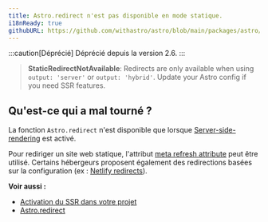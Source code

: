 ```yaml
---
title: Astro.redirect n'est pas disponible en mode statique.
i18nReady: true
githubURL: https://github.com/withastro/astro/blob/main/packages/astro/src/core/errors/errors-data.ts
---
```


:::caution[Déprécié]
Déprécié depuis la version 2.6.
:::

> **StaticRedirectNotAvailable**: Redirects are only available when using `output: 'server'` or `output: 'hybrid'`. Update your Astro config if you need SSR features.

## Qu'est-ce qui a mal tourné ?
La fonction `Astro.redirect` n'est disponible que lorsque [Server-side-rendering](/fr/guides/server-side-rendering/) est activé.

Pour rediriger un site web statique, l'attribut [meta refresh attribute](https://developer.mozilla.org/fr-FR/docs/Web/HTML/Element/meta) peut être utilisé. Certains hébergeurs proposent également des redirections basées sur la configuration (ex : [Netlify redirects](https://docs.netlify.com/routing/redirects/)).

**Voir aussi :**
-  [Activation du SSR dans votre projet](/fr/guides/server-side-rendering/)
-  [Astro.redirect](/fr/reference/api-reference/#astroredirect)



